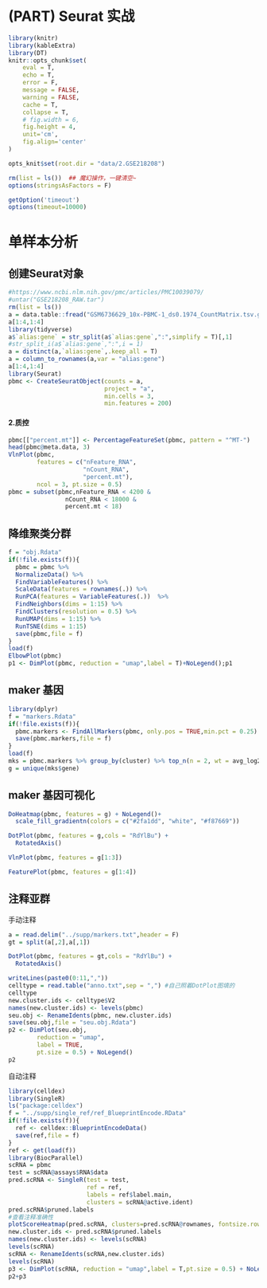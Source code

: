 # (PART) Seurat 实战 {-}

```r
library(knitr)
library(kableExtra)
library(DT)
knitr::opts_chunk$set(
	eval = T,
	echo = T,
	error = F,
	message = FALSE,
	warning = FALSE,
	cache = T,
	collapse = T,
	# fig.width = 6,
	fig.height = 4,
	unit='cm',
	fig.align='center'
)

opts_knit$set(root.dir = "data/2.GSE218208")

rm(list = ls())  ## 魔幻操作，一键清空~
options(stringsAsFactors = F)

getOption('timeout')
options(timeout=10000) 
```

# 单样本分析

## 创建Seurat对象
```r
#https://www.ncbi.nlm.nih.gov/pmc/articles/PMC10039079/
#untar("GSE218208_RAW.tar")
rm(list = ls())
a = data.table::fread("GSM6736629_10x-PBMC-1_ds0.1974_CountMatrix.tsv.gz",data.table = F)
a[1:4,1:4]
library(tidyverse)
a$`alias:gene` = str_split(a$`alias:gene`,":",simplify = T)[,1]
#str_split_i(a$`alias:gene`,":",i = 1)
a = distinct(a,`alias:gene`,.keep_all = T)
a = column_to_rownames(a,var = "alias:gene")
a[1:4,1:4]
library(Seurat)
pbmc <- CreateSeuratObject(counts = a, 
                           project = "a", 
                           min.cells = 3, 
                           min.features = 200)
```

#### 2.质控

```r
pbmc[["percent.mt"]] <- PercentageFeatureSet(pbmc, pattern = "^MT-")
head(pbmc@meta.data, 3)
VlnPlot(pbmc, 
        features = c("nFeature_RNA",
                     "nCount_RNA", 
                     "percent.mt"), 
        ncol = 3, pt.size = 0.5)
pbmc = subset(pbmc,nFeature_RNA < 4200 &
                nCount_RNA < 18000 &
                percent.mt < 18)
```

## 降维聚类分群

```r
f = "obj.Rdata"
if(!file.exists(f)){
  pbmc = pbmc %>% 
  NormalizeData() %>%  
  FindVariableFeatures() %>%  
  ScaleData(features = rownames(.)) %>%  
  RunPCA(features = VariableFeatures(.))  %>%
  FindNeighbors(dims = 1:15) %>% 
  FindClusters(resolution = 0.5) %>% 
  RunUMAP(dims = 1:15) %>% 
  RunTSNE(dims = 1:15)
  save(pbmc,file = f)
}
load(f)
ElbowPlot(pbmc)
p1 <- DimPlot(pbmc, reduction = "umap",label = T)+NoLegend();p1
```

## maker 基因

```r
library(dplyr)
f = "markers.Rdata"
if(!file.exists(f)){
  pbmc.markers <- FindAllMarkers(pbmc, only.pos = TRUE,min.pct = 0.25)
  save(pbmc.markers,file = f)
}
load(f)
mks = pbmc.markers %>% group_by(cluster) %>% top_n(n = 2, wt = avg_log2FC)
g = unique(mks$gene)
```

## maker 基因可视化

```r
DoHeatmap(pbmc, features = g) + NoLegend()+
  scale_fill_gradientn(colors = c("#2fa1dd", "white", "#f87669"))

DotPlot(pbmc, features = g,cols = "RdYlBu") +
  RotatedAxis()

VlnPlot(pbmc, features = g[1:3])

FeaturePlot(pbmc, features = g[1:4])
```

## 注释亚群

手动注释

```r
a = read.delim("../supp/markers.txt",header = F)
gt = split(a[,2],a[,1])

DotPlot(pbmc, features = gt,cols = "RdYlBu") +
  RotatedAxis()
```

```r
writeLines(paste0(0:11,","))
celltype = read.table("anno.txt",sep = ",") #自己照着DotPlot图填的
celltype
new.cluster.ids <- celltype$V2
names(new.cluster.ids) <- levels(pbmc)
seu.obj <- RenameIdents(pbmc, new.cluster.ids)
save(seu.obj,file = "seu.obj.Rdata")
p2 <- DimPlot(seu.obj, 
        reduction = "umap", 
        label = TRUE, 
        pt.size = 0.5) + NoLegend()
p2
```


自动注释

```r
library(celldex)
library(SingleR)
ls("package:celldex")
f = "../supp/single_ref/ref_BlueprintEncode.RData"
if(!file.exists(f)){
  ref <- celldex::BlueprintEncodeData()
  save(ref,file = f)
}
ref <- get(load(f))
library(BiocParallel)
scRNA = pbmc
test = scRNA@assays$RNA$data
pred.scRNA <- SingleR(test = test, 
                      ref = ref,
                      labels = ref$label.main, 
                      clusters = scRNA@active.ident)
pred.scRNA$pruned.labels
#查看注释准确性 
plotScoreHeatmap(pred.scRNA, clusters=pred.scRNA@rownames, fontsize.row = 9,show_colnames = T)
new.cluster.ids <- pred.scRNA$pruned.labels
names(new.cluster.ids) <- levels(scRNA)
levels(scRNA)
scRNA <- RenameIdents(scRNA,new.cluster.ids)
levels(scRNA)
p3 <- DimPlot(scRNA, reduction = "umap",label = T,pt.size = 0.5) + NoLegend()
p2+p3
```




